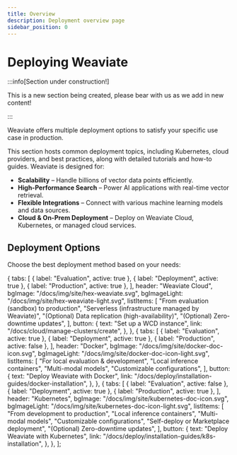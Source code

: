 ```yaml
---
title: Overview
description: Deployment overview page
sidebar_position: 0
---
```



# Deploying Weaviate

:::info[Section under construction!]

This is a new section being created, please bear with us as we add in new content!

:::

Weaviate offers multiple deployment options to satisfy your specific use case in production. 

This section hosts common deployment topics, including Kubernetes, cloud providers, and best practices, along with detailed tutorials and how-to guides.
Weaviate is designed for:

- **Scalability** – Handle billions of vector data points efficiently.
- **High-Performance Search** – Power AI applications with real-time vector retrieval.
- **Flexible Integrations** – Connect with various machine learning models and data sources.
- **Cloud & On-Prem Deployment** – Deploy on Weaviate Cloud, Kubernetes, or managed cloud services.

## Deployment Options

Choose the best deployment method based on your needs:

  {
    tabs: [
      { label: "Evaluation", active: true },
      { label: "Deployment", active: true },
      { label: "Production", active: true },
    ],
    header: "Weaviate Cloud",
    bgImage: "/docs/img/site/hex-weaviate.svg",
    bgImageLight: "/docs/img/site/hex-weaviate-light.svg",
    listItems: [
      "From evaluation (sandbox) to production",
      "Serverless (infrastructure managed by Weaviate)",
      "(Optional) Data replication (high-availability)",
      "(Optional) Zero-downtime updates",
    ],
    button: {
      text: "Set up a WCD instance",
      link: "/docs/cloud/manage-clusters/create",
    },
  },
  {
    tabs: [
      { label: "Evaluation", active: true },
      { label: "Deployment", active: true },
      { label: "Production", active: false },
    ],
    header: "Docker",
    bgImage: "/docs/img/site/docker-doc-icon.svg",
    bgImageLight: "/docs/img/site/docker-doc-icon-light.svg",
    listItems: [
      "For local evaluation & development",
      "Local inference containers",
      "Multi-modal models",
      "Customizable configurations",
    ],
    button: {
      text: "Deploy Weaviate with Docker",
      link: "/docs/deploy/installation-guides/docker-installation",
    },
  },
  {
    tabs: [
      { label: "Evaluation", active: false },
      { label: "Deployment", active: true },
      { label: "Production", active: true },
    ],
    header: "Kubernetes",
    bgImage: "/docs/img/site/kubernetes-doc-icon.svg",
    bgImageLight: "/docs/img/site/kubernetes-doc-icon-light.svg",
    listItems: [
      "From development to production",
      "Local inference containers",
      "Multi-modal models",
      "Customizable configurations",
      "Self-deploy or Marketplace deployment",
      "(Optional) Zero-downtime updates",
    ],
    button: {
      text: "Deploy Weaviate with Kubernetes",
      link: "/docs/deploy/installation-guides/k8s-installation",
    },
  },
];

<DeploymentCards items={deploymentCardsData} />